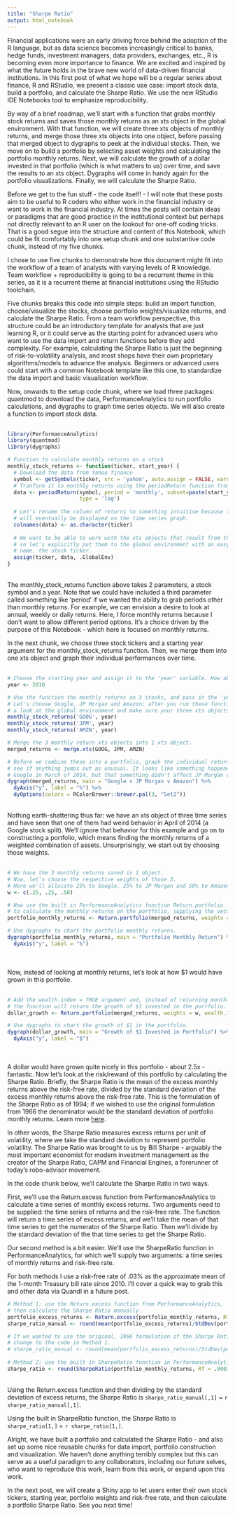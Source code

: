 ```yaml
---
title: "Sharpe Ratio"
output: html_notebook
---
```


Financial applications were an early driving force behind the adoption of the R language, but as data science becomes increasingly critical to banks, hedge funds, investment managers, data providers, exchanges, etc., R is becoming even more importance to finance. We are excited and inspired by what the future holds in the brave new world of data-driven financial institutions. In this first post of what we hope will be a regular series about finance, R and RStudio, we present a classic use case: import stock data, build a portfolio, and calculate the Sharpe Ratio. We use the new RStudio IDE Notebooks tool to emphasize reproducibility.   

By way of a brief roadmap, we'll start with a function that grabs monthly stock returns and saves those monthly returns as an xts object in the global environment. With that function, we will create three xts objects of monthly returns, and merge those three xts objects into one object, before passing that merged object to dygraphs to peek at the individual stocks. Then, we move on to build a portfolio by selecting asset weights and calculating the portfolio monthly returns. Next, we will calculate the growth of a dollar invested in that portfolio (which is what matters to us) over time, and save the results to an xts object. Dygraphs will come in handy again for the portfolio visualizations.  Finally, we will calculate the Sharpe Ratio.

Before we get to the fun stuff - the code itself! - I will note that these posts aim to be useful to R coders who either work in the financial industry or want to work in the financial industry. At times the posts will contain ideas or paradigms that are good practice in the institutional context but perhaps not directly relevant to an R user on the lookout for one-off coding tricks. That is a good segue into the structure and content of this Notebook, which could be fit comfortably into one setup chunk and one substantive code chunk, instead of my five chunks. 

I chose to use five chunks to demonstrate how this document might fit into the workflow of a team of analysts with varying levels of R knowledge.  Team workflow + reproducibility is going to be a recurrent theme in this series, as it is a recurrent theme at financial institutions using the RStudio toolchain. 

Five chunks breaks this code into simple steps: build an import function, choose/visualize the stocks, choose portfolio weights/visualize returns, and calculate the Sharpe Ratio. From a team workflow perspective, this structure could be an introductory template for analysts that are just learning R, or it could serve as the starting point for advanced users who want to use the data import and return functions before they add complexity. For example, calculating the Sharpe Ratio is just the beginning of risk-to-volatility analysis, and most shops have their own proprietary algorithms/models to advance the analysis. Beginners or advanced users could start with a common Notebook template like this one, to standardize the data import and basic visualization workflow.

Now, onwards to the setup code chunk, where we load three packages: quantmod to download the data, PerformanceAnalytics to run portfolio calculations, and dygraphs to graph time series objects.  We will also create a function to import stock data.  
<br>
```r
library(PerformanceAnalytics)
library(quantmod)
library(dygraphs)

# Function to calculate monthly returns on a stock 
monthly_stock_returns <- function(ticker, start_year) {
  # Download the data from Yahoo finance
  symbol <- getSymbols(ticker, src = 'yahoo', auto.assign = FALSE, warnings = FALSE) 
  # Tranform it to monthly returns using the periodReturn function from quantmod
  data <- periodReturn(symbol, period = 'monthly', subset=paste(start_year, "::", sep = ""), 
                       type = 'log')
  
  # Let's rename the column of returns to something intuitive because the column name is what
  # will eventually be displayed on the time series graph.
  colnames(data) <- as.character(ticker)
  
  # We want to be able to work with the xts objects that result from this function 
  # so let's explicitly put them to the global environment with an easy to use 
  # name, the stock ticker.
  assign(ticker, data, .GlobalEnv)
}
```
<br>
The monthly_stock_returns function above takes 2 parameters, a stock symbol and a year. Note that we could have included a third parameter called something like 'period' if we wanted the ability to grab periods other than monthly returns. For example, we can envision a desire to look at annual, weekly or daily returns. Here, I force monthly returns because I don't want to allow different period options. It's a choice driven by the purpose of this Notebook - which here is focused on monthly returns. 

In the next chunk, we choose three stock tickers and a starting year argument for the monthly_stock_returns function. Then, we merge them into one xts object and graph their individual performances over time.   
<br>
```r
# Choose the starting year and assign it to the 'year' variable. How about 2010?
year <- 2010

# Use the function the monthly returns on 3 stocks, and pass in the 'year' value
# Let's choose Google, JP Morgan and Amazon; after you run these functions, have 
# a look at the global environment and make sure your three xts objects are there
monthly_stock_returns('GOOG', year)
monthly_stock_returns('JPM', year)
monthly_stock_returns('AMZN', year)

# Merge the 3 monthly return xts objects into 1 xts object.
merged_returns <- merge.xts(GOOG, JPM, AMZN)

# Before we combine these into a portfolio, graph the individual returns and 
# see if anything jumps out as unusual. It looks like something happened to  
# Google in March of 2014, but that something didn't affect JP Morgan or Amazon.
dygraph(merged_returns, main = "Google v JP Morgan v Amazon") %>% 
  dyAxis("y", label = "%") %>% 
  dyOptions(colors = RColorBrewer::brewer.pal(3, "Set2")) 
```
<br>
Nothing earth-shattering thus far: we have an xts object of three time series and have seen that one of them had weird behavior in April of 2014 (a Google stock split).  We'll ignore that behavior for this example and go on to constructing a portfolio, which means finding the monthly returns of a weighted combination of assets. Unsurprisingly, we start out by choosing those weights.  
<br>
```r
# We have the 3 monthly returns saved in 1 object.
# Now, let's choose the respective weights of those 3.
# Here we'll allocate 25% to Google, 25% to JP Morgan and 50% to Amazon.
w <- c(.25, .25, .50)

# Now use the built in PerformanceAnalytics function Return.portfolio
# to calculate the monthly returns on the portfolio, supplying the vector of weights 'w'.
portfolio_monthly_returns <- Return.portfolio(merged_returns, weights = w)

# Use dygraphs to chart the portfolio monthly returns.
dygraph(portfolio_monthly_returns, main = "Portfolio Monthly Return") %>% 
  dyAxis("y", label = "%")
```
<br>                 
Now, instead of looking at monthly returns, let's look at how $1 would have grown in this portfolio.    
<br>
```r
# Add the wealth.index = TRUE argument and, instead of returning monthly returns, 
# the function will return the growth of $1 invested in the portfolio.
dollar_growth <- Return.portfolio(merged_returns, weights = w, wealth.index = TRUE)

# Use dygraphs to chart the growth of $1 in the portfolio.
dygraph(dollar_growth, main = "Growth of $1 Invested in Portfolio") %>% 
  dyAxis("y", label = "$")
```       
<br>                         
A dollar would have grown quite nicely in this portfolio - about 2.5x - fantastic. Now let's look at the risk/reward of this portfolio by calculating the Sharpe Ratio. Briefly, the Sharpe Ratio is the mean of the excess monthly returns above the risk-free rate, divided by the standard deviation of the excess monthly returns above the risk-free rate.  This is the formulation of the Sharpe Ratio as of 1994; if we wished to use the original formulation from 1966 the denominator would be the standard deviation of portfolio monthly returns. Learn more [here](http://web.stanford.edu/~wfsharpe/art/sr/sr.htm).

In other words, the Sharpe Ratio measures excess returns per unit of volatility, where we take the standard deviation to represent portfolio volatility. The Sharpe Ratio was brought to us by Bill Sharpe - arguably the most important economist for modern investment management as the creator of the Sharpe Ratio, CAPM and Financial Engines, a forerunner of today's robo-advisor movement.

In the code chunk below, we'll calculate the Sharpe Ratio in two ways. 

First, we'll use the Return.excess function from PerformanceAnalytics to calculate a time series of monthly excess returns. Two arguments need to be supplied: the time series of returns and the risk-free rate. The function will return a time series of excess returns, and we'll take the mean of that time series to get the numerator of the Sharpe Ratio. Then we'll divide by the standard deviation of the that time series to get the Sharpe Ratio. 

Our second method is a bit easier. We'll use the SharpeRatio function in PerformanceAnalytics, for which we'll supply two arguments: a time series of monthly returns and risk-free rate. 

For both methods I use a risk-free rate of .03% as the approximate mean of the 1-month Treasury bill rate since 2010. I'll cover a quick way to grab this and other data via Quandl in a future post.
<br>
```r
# Method 1: use the Return.excess function from PerformanceAnalytics, 
# then calculate the Sharpe Ratio manually.
portfolio_excess_returns <- Return.excess(portfolio_monthly_returns, Rf = .0003)
sharpe_ratio_manual <- round(mean(portfolio_excess_returns)/StdDev(portfolio_excess_returns), 4)

# If we wanted to use the original, 1966 formulation of the Sharpe Ratio, there is one small 
# change to the code in Method 1.
# sharpe_ratio_manual <- round(mean(portfolio_excess_returns)/StdDev(portfolio_monthly_returns), 4)
  
# Method 2: use the built in SharpeRatio function in PerformanceAnalytics.
sharpe_ratio <- round(SharpeRatio(portfolio_monthly_returns, Rf = .0003), 4)
```
<br>
Using the Return.excess function and then dividing by the standard deviation of excess returns, the Sharpe Ratio is `sharpe_ratio_manual[,1]` = `r sharpe_ratio_manual[,1]`.

Using the built in SharpeRatio function, the Sharpe Ratio is `sharpe_ratio[1,]` = `r sharpe_ratio[1,]`.

Alright, we have built a portfolio and calculated the Sharpe Ratio - and also set up some nice reusable chunks for data import, portfolio construction and visualization.  We haven't done anything terribly complex but this can serve as a useful paradigm to any collaborators, including our future selves, who want to reproduce this work, learn from this work, or expand upon this work.  

In the next post, we will create a Shiny app to let users enter their own stock tickers, starting year, portfolio weights and risk-free rate, and then calculate a portfolio Sharpe Ratio. See you next time!

